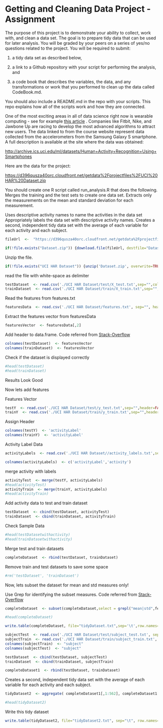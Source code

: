 Getting and Cleaning Data Project - Assignment
========================================================

The purpose of this project is to demonstrate your ability to collect, work with, and clean a data set. The goal is to prepare tidy data that can be used for later analysis. You will be graded by your peers on a series of yes/no questions related to the project. You will be required to submit: 

1) a tidy data set as described below, 

2) a link to a Github repository with your script for performing the analysis, and 

3) a code book that describes the variables, the data, and any transformations or work that you performed to clean up the data called CodeBook.md. 

You should also include a README.md in the repo with your scripts. This repo explains how all of the scripts work and how they are connected.  

One of the most exciting areas in all of data science right now is wearable computing - see for example [this article](http://www.insideactivitytracking.com/data-science-activity-tracking-and-the-battle-for-the-worlds-top-sports-brand/) . Companies like Fitbit, Nike, and Jawbone Up are racing to develop the most advanced algorithms to attract new users. The data linked to from the course website represent data collected from the accelerometers from the Samsung Galaxy S smartphone. A full description is available at the site where the data was obtained: 

[http://archive.ics.uci.edu/ml/datasets/Human+Activity+Recognition+Using+Smartphones](http://archive.ics.uci.edu/ml/datasets/Human+Activity+Recognition+Using+Smartphones) 

Here are the data for the project: 

[https://d396qusza40orc.cloudfront.net/getdata%2Fprojectfiles%2FUCI%20HAR%20Dataset.zip](https://d396qusza40orc.cloudfront.net/getdata%2Fprojectfiles%2FUCI%20HAR%20Dataset.zip) 

You should create one R script called run_analysis.R that does the following. 
Merges the training and the test sets to create one data set.
Extracts only the measurements on the mean and standard deviation for each measurement. 

Uses descriptive activity names to name the activities in the data set
Appropriately labels the data set with descriptive activity names. 
Creates a second, independent tidy data set with the average of each variable for each activity and each subject. 

```r
fileUrl  <-  "https://d396qusza40orc.cloudfront.net/getdata%2Fprojectfiles%2FUCI%20HAR%20Dataset.zip"

if(!file.exists("Dataset.zip")) {download.file(fileUrl, destfile="Dataset.zip", method="wget")}
```


Unzip the file. 

```r
if(!file.exists("UCI HAR Dataset")) {unzip('Dataset.zip', overwrite=TRUE)}
```

read the file with white-space as delimiter

```r
testDataset  <- read.csv('./UCI HAR Dataset/test/X_test.txt',sep="",colClasses="numeric", header=FALSE)
trainDataset  <- read.csv('./UCI HAR Dataset/train/X_train.txt',sep="",colClasses="numeric", header=FALSE)
```

Read the features from features.txt
```r
featuresData  <- read.csv('./UCI HAR Dataset/features.txt', sep="", header=FALSE)
```

Extract the features vector from featuresData
```r
featuresVector  <- featuresData[,2]
```

Add header to data.frame. Code referred from [Stack-Overflow](http://stackoverflow.com/a/14022113/2356016)

```r
colnames(testDataset)  <- featuresVector
colnames(trainDataset)  <- featuresVector
```

Check if the dataset is displayed correctly

```r
#head(testDataset)
#head(trainDataset)
```

Results Look Good 

Now lets add features 

Features Vector
```r
testY  <- read.csv('./UCI HAR Dataset/test/y_test.txt',sep="",header=FALSE)
trainY  <- read.csv('./UCI HAR Dataset/train/y_train.txt',sep="",header=FALSE)
```

Assign Header

```r
colnames(testY)  <- 'activityLabel'
colnames(trainY)  <- 'activityLabel'
```


Activity Label Data
```r
activityLabels  <- read.csv('./UCI HAR Dataset//activity_labels.txt',sep="",header=FALSE)
```


```r
colnames(activityLabels)  <- c('activityLabel','activity')
```

merge activity with labels 
```r
activityTest  <- merge(testY, activityLabels)
#head(activityTest)
activityTrain  <- merge(trainY, activityLabels)
#head(activityTrain)
```

Add activity data to test and train dataset

```r
testDataset  <- cbind(testDataset, activityTest)
trainDataset  <- cbind(trainDataset, activityTrain)
```

Check Sample Data
```r
#head(testDatasetwithactivity)
#head(trainDatasetwithactivity)
```



Merge test and train datasets

```r
completeDataset  <- rbind(testDataset, trainDataset)
```


Remove train and test datasets to save some space
```r
#rm('testDataset', 'trainDataset')
```


Now, lets subset the dataset for mean and std measures only!

Use Grep for identifying the subset measures. Code referred from [Stack-Overflow](http://stackoverflow.com/a/21311458/2356016)


```r
completeDataset  <- subset(completeDataset,select = grepl("mean|std",featuresVector))
```


```r
#head(completeDataset)
```


```r
write.table(completeDataset, file="tidyDataset.txt",sep='\t',row.names=FALSE)
```


```r
subjectTest  <- read.csv('./UCI HAR Dataset/test/subject_test.txt', sep="", header=FALSE)
subjectTrain  <- read.csv('./UCI HAR Dataset/train/subject_train.txt', sep="", header=FALSE)
colnames(subjectTrain)  <- "subject"
colnames(subjectTest)  <- "subject"
```


```r
testDataset  <- cbind(testDataset, subjectTest)
trainDataset  <- cbind(trainDataset, subjectTrain)
```


```r
completeDataset1  <- rbind(testDataset, trainDataset)
```

Creates a second, independent tidy data set with the average of each variable for each activity and each subject. 


```r
tidyDataset2  <- aggregate( completeDataset1[,1:562], completeDataset1[,563:564], FUN = mean )
```


```r
#head(tidyDataset2)
```

Write this tidy dataset

```r
write.table(tidyDataset2, file="tidyDataset2.txt", sep="\t", row.names=FALSE)
```

